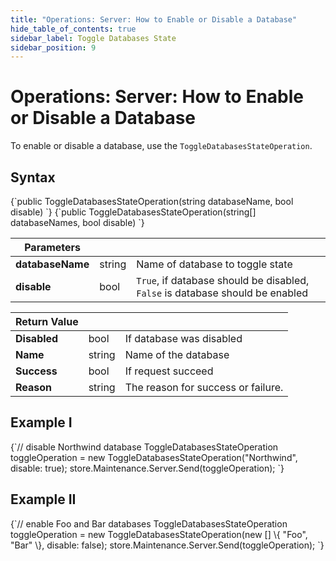 ---
title: "Operations: Server: How to Enable or Disable a Database"
hide_table_of_contents: true
sidebar_label: Toggle Databases State
sidebar_position: 9
---




# Operations: Server: How to Enable or Disable a Database
<LanguageSwitcher supportedLanguages={supportedLanguages} />
<LanguageContent language="csharp">


To enable or disable a database, use the `ToggleDatabasesStateOperation`.

## Syntax

<TabItem value="toggle_1" label="toggle_1">
<CodeBlock language="csharp">
{`public ToggleDatabasesStateOperation(string databaseName, bool disable)
`}
</CodeBlock>
</TabItem>

<TabItem value="toggle_2" label="toggle_2">
<CodeBlock language="csharp">
{`public ToggleDatabasesStateOperation(string[] databaseNames, bool disable) 
`}
</CodeBlock>
</TabItem>

| Parameters | | |
| ------------- | ------------- | ----- |
| **databaseName** | string | Name of database to toggle state |
| **disable** | bool | `True`, if database should be disabled, `False` is database should be enabled |

| Return Value | | |
| ------------- | -- | ----- |
| **Disabled** | bool | If database was disabled |
| **Name** | string | Name of the database |
| **Success** | bool | If request succeed |
| **Reason** | string | The reason for success or failure. |

## Example I

<TabItem value="toggle_1_0" label="toggle_1_0">
<CodeBlock language="csharp">
{`// disable Northwind database
ToggleDatabasesStateOperation toggleOperation = 
    new ToggleDatabasesStateOperation("Northwind", 
        disable: true);
store.Maintenance.Server.Send(toggleOperation);
`}
</CodeBlock>
</TabItem>

## Example II

<TabItem value="toggle_2_0" label="toggle_2_0">
<CodeBlock language="csharp">
{`// enable Foo and Bar databases
ToggleDatabasesStateOperation toggleOperation = 
    new ToggleDatabasesStateOperation(new [] \{ "Foo", "Bar" \}, 
        disable: false);
store.Maintenance.Server.Send(toggleOperation);
`}
</CodeBlock>
</TabItem>

</LanguageContent>

<!---

-->